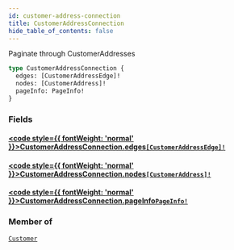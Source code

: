 ```yaml
---
id: customer-address-connection
title: CustomerAddressConnection
hide_table_of_contents: false
---
```








Paginate through CustomerAddresses

```graphql
type CustomerAddressConnection {
  edges: [CustomerAddressEdge]!
  nodes: [CustomerAddress]!
  pageInfo: PageInfo!
}
```


### Fields

#### [<code style={{ fontWeight: 'normal' }}>CustomerAddressConnection.<b>edges</b></code>](#)<Bullet />[`[CustomerAddressEdge]!`](/demand/api/graphql-storefront/reference/objects/customer-address-edge) <Badge class="secondary" text="non-null"/> <Badge class="secondary" text="object"/>
> 
> 

#### [<code style={{ fontWeight: 'normal' }}>CustomerAddressConnection.<b>nodes</b></code>](#)<Bullet />[`[CustomerAddress]!`](/demand/api/graphql-storefront/reference/objects/customer-address) <Badge class="secondary" text="non-null"/> <Badge class="secondary" text="object"/>
> 
> 

#### [<code style={{ fontWeight: 'normal' }}>CustomerAddressConnection.<b>pageInfo</b></code>](#)<Bullet />[`PageInfo!`](/demand/api/graphql-storefront/reference/objects/page-info) <Badge class="secondary" text="non-null"/> <Badge class="secondary" text="object"/>
> 
> 



### Member of

[`Customer`](/demand/api/graphql-storefront/reference/objects/customer)  <Badge class="secondary" text="object"/>




